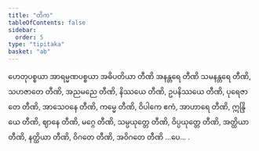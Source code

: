 ```yaml
---
title: "တိက"
tableOfContents: false
sidebar:
  order: 5
type: "tipitaka"
basket: "ab"
---
```



<DynamicBreadcrumb />

<Division number="23">

<Paragraph number="176">
ဟေတုပစ္စယာ အာရမ္မဏပစ္စယာ အဓိပတိယာ တီဏိ အနန္တရေ တီဏိ သမနန္တရေ တီဏိ, သဟဇာတေ တီဏိ, အညမညေ တီဏိ, နိဿယေ တီဏိ, ဥပနိဿယေ တီဏိ, ပုရေဇာတေ တီဏိ, အာသေဝနေ တီဏိ, ကမ္မေ တီဏိ, ဝိပါကေ ဧကံ, အာဟာရေ တီဏိ, ဣန္ဒြိယေ တီဏိ, ဈာနေ တီဏိ, မဂ္ဂေ တီဏိ, သမ္ပယုတ္တေ တီဏိ, ဝိပ္ပယုတ္တေ တီဏိ, အတ္ထိယာ တီဏိ, နတ္ထိယာ တီဏိ, ဝိဂတေ တီဏိ, အဝိဂတေ တီဏိ …ပေ… .
</Paragraph>
</Division>